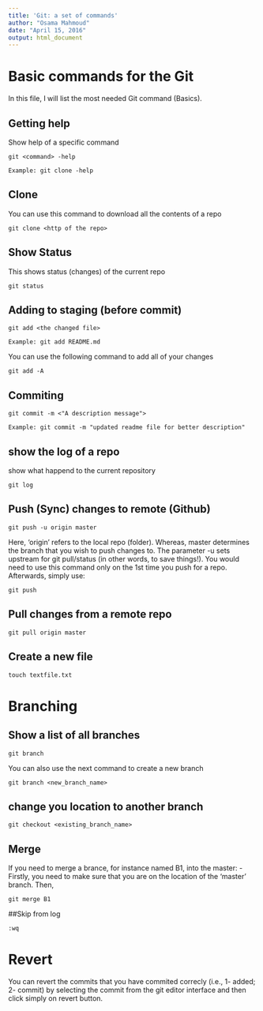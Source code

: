 ```yaml
---
title: 'Git: a set of commands'
author: "Osama Mahmoud"
date: "April 15, 2016"
output: html_document
---
```

# Basic commands for the Git
In this file, I will list the most needed Git command (Basics).

## Getting help

Show help of a specific command

```
git <command> -help
```
    Example: git clone -help
    
## Clone

You can use this command to download all the contents of a repo

```
git clone <http of the repo>
```

## Show Status

This shows status (changes) of the current repo

```
git status
```

## Adding to staging (before commit)

```
git add <the changed file>
```
    Example: git add README.md

You can use the following command to add all of your changes
```
git add -A
```

## Commiting
```
git commit -m <"A description message">
```
    Example: git commit -m "updated readme file for better description"
    
## show the log of a repo

show what happend to the current repository
```
git log
```

## Push (Sync) changes to remote (Github)
```
git push -u origin master
```
Here, 'origin' refers to the local repo (folder). Whereas, master determines the branch that you wish to push changes to. The parameter -u sets upstream for git pull/status (in other words, to save things!). You would need to use this command only on the 1st time you push for a repo. Afterwards, simply use:
```
git push
```

## Pull changes from a remote repo
```
git pull origin master
```

## Create a new file
```
touch textfile.txt
```

# Branching

## Show a list of all branches
```
git branch
```
You can also use the next command to create a new branch
```
git branch <new_branch_name>
```

## change you location to another branch
```
git checkout <existing_branch_name>
```

## Merge
If you need to merge a brance, for instance named B1, into the master:
- Firstly, you need to make sure that you are on the location of the 'master' branch. Then,
```
git merge B1
```
##Skip from log

```
:wq
```

# Revert

You can revert the commits that you have commited correcly (i.e., 1- added; 2- commit) by selecting the commit from the git editor interface and then click simply on revert button.